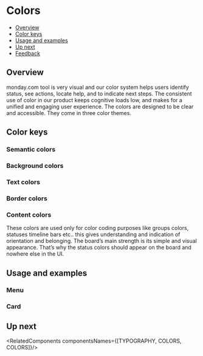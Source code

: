 
<Meta
  title="Foundations/Colors"
/>

<!--- Component documentation -->

# Colors
- [Overview](#overview)
- [Color keys](#color-keys)
- [Usage and examples](#usage-and-examples)
- [Up next](#up-next)
- [Feedback](#feedback)

## Overview
monday.com tool is very visual and our color system helps users identify status, see actions, locate help, and to indicate next steps.
The consistent use of color in our product keeps cognitive loads low, and makes for a unified and engaging user experience.
The colors are designed to be clear and accessible. They come in three color themes.

## Color keys

### Semantic colors
<SemanticColors />

### Background colors
<BackgroundColors />

### Text colors
<TextColors />

### Border colors
<BorderColors />

### Content colors
These colors are used only for color coding purposes like groups colors, statuses timeline bars etc..
this gives understanding and indication of orientation and belonging.
The board’s main strength is its simple and visual appearance. That’s why the status colors should appear on the board and nowhere else in the UI.
<ContentColors />

## Usage and examples

### Menu

### Card

## Up next
<RelatedComponents componentsNames={[TYPOGRAPHY, COLORS, COLORS]}/>